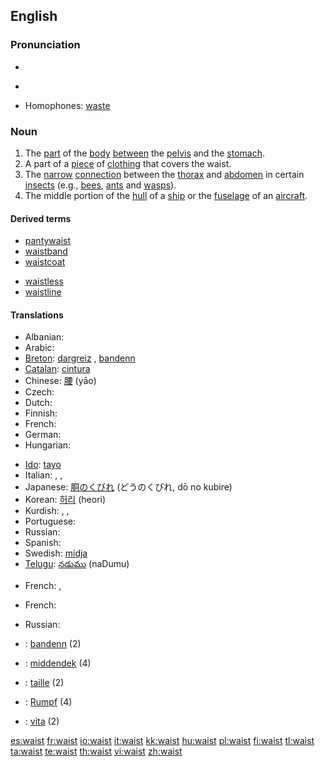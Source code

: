 {{wikipedia|dab=waist (disambiguation)|waist}}
==English==

===Pronunciation===
* {{IPA|/weɪst/}}
* {{audio|en-us-waist.ogg|Audio (US)}}
*: {{rhymes|eɪst}}
* Homophones: [[waste]]

===Noun===
{{en-noun}}

# The [[part]] of the [[body]] [[between]] the [[pelvis]] and the [[stomach]].
# A part of a [[piece]] of [[clothing]] that covers the waist.
# The [[narrow]] [[connection]] between the [[thorax]] and [[abdomen]] in certain [[insect]]s (e.g., [[bee]]s, [[ant]]s and [[wasp]]s).
# The middle portion of the [[hull]] of a [[ship]] or the [[fuselage]] of an [[aircraft]].

====Derived terms====
{{rel-top|terms derived from waist}}
* [[pantywaist]]
* [[waistband]]
* [[waistcoat]]
{{rel-mid}}
* [[waistless]]
* [[waistline]]
{{rel-bottom}}

====Translations====
{{trans-top|part of the body between the pelvis and the stomach}}
* Albanian: {{t+|sq|bel|m|xs=Albanian}}
* Arabic: {{Arab|[[خصر]]}} {{unicode|(χaʂr)}}
* [[Breton]]: [[dargreiz]] {{m}}, [[bandenn]] {{f}}
* [[Catalan]]: [[cintura]] {{f}}
* Chinese: [[腰]] (yāo)
* Czech: {{t-|cs|pas|m}}
* Dutch: {{t+|nl|middel|n}}
* Finnish: {{t+|fi|vyötärö}}
* French: {{t+|fr|taille|f}}
* German: {{t+|de|Taille|f}}
* Hungarian: {{t+|hu|derék}}
{{trans-mid}}
* [[Ido]]: [[tayo]]
* Italian: {{t+|it|vita|f}}, {{t+|it|cintura|f}}, {{t+|it|cintola|f}}
* Japanese: [[胴のくびれ]] (どうのくびれ, dō no kubire)
* Korean: [[허리]] (heori)
* Kurdish: {{t+|ku|navteng|f}}, {{t+|ku|newq|f}}, {{t+|ku|که‌مه‌ر|sc=ku-Arab}}
* Portuguese: {{t+|pt|cintura|f}}
* Russian: {{t+|ru|талия|f|tr=tálija|sc=Cyrl}}
* Spanish: {{t+|es|cintura|f}}
* Swedish: [[midja]]
* [[Telugu]]: [[నడుము]] (naDumu)
{{trans-bottom}}

{{trans-top|a part of a piece of clothing that covers the waist}}
* French: {{t+|fr|taille|f}}, {{t+|fr|ceinture|f}}
{{trans-mid}}
{{trans-bottom}}

{{trans-top|the narrow connection between the thorax and abdomen in certain insects}}
* French: {{t+|fr|taille|f}}
{{trans-mid}}
{{trans-bottom}}

{{trans-top|the middle portion of the hull of a ship or the fuselage of an aircraft}}
* Russian: {{t+|ru|шкафут|m|sc=Cyrl}}
{{trans-mid}}
{{trans-bottom}}

{{checktrans-top}}
* {{ttbc|Breton}}: [[bandenn]] {{f}} (2)
* {{ttbc|Dutch}}: [[middendek]] {{n}} (4)
* {{ttbc|French}}: [[taille]] {{f}} (2)
* {{ttbc|German}}: [[Rumpf]] {{m}} (4)
* {{ttbc|Italian}}: [[vita#Italian|vita]] {{f}} (2)
{{checktrans-bottom}}

[[es:waist]]
[[fr:waist]]
[[io:waist]]
[[it:waist]]
[[kk:waist]]
[[hu:waist]]
[[pl:waist]]
[[fi:waist]]
[[tl:waist]]
[[ta:waist]]
[[te:waist]]
[[th:waist]]
[[vi:waist]]
[[zh:waist]]